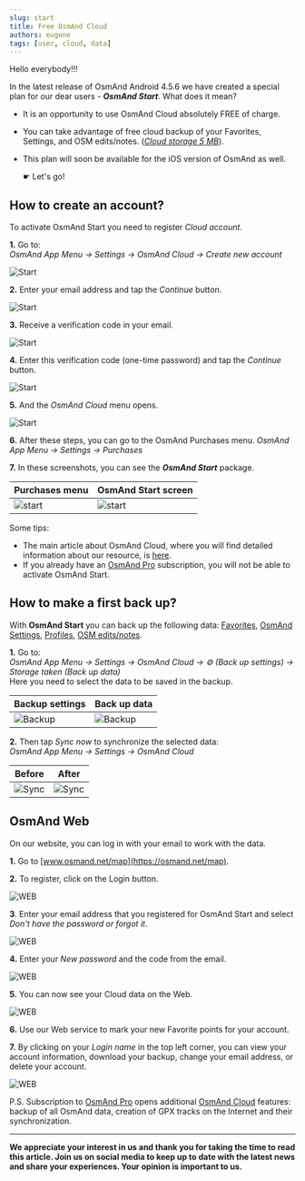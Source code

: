 ```yaml
---
slug: start
title: Free OsmAnd Cloud
authors: eugene
tags: [user, cloud, data]
---
```




Hello everybody!!!

In the latest release of OsmAnd Android 4.5.6 we have created a special plan for our dear users - ***OsmAnd Start***. 
What does it mean?  

- It is an opportunity to use OsmAnd Cloud absolutely FREE of charge.
- You can take advantage of free cloud backup of your Favorites, Settings, and OSM edits/notes. (_<u>Cloud storage 5 MB</u>_).
- This plan will soon be available for the iOS version of OsmAnd as well.

   &#9755;  Let's go!

<!--truncate-->

## How to create an account?

To activate OsmAnd Start you need to register *Cloud account*.  

**1.** Go to:  
   _OsmAnd App Menu → Settings → OsmAnd Cloud → Create new account_

![Start](./img/start_1a.png)

**2.** Enter your email address and tap the _Continue_ button.

![Start](./img/start1.png)

**3.** Receive a verification code in your email.

![Start](./img/start2.png)

**4.** Enter this verification code (one-time password) and tap the _Continue_ button.

![Start](./img/start3.png)

**5.** And the *OsmAnd Cloud* menu opens.

![Start](./img/start4.png)

**6.** After these steps, you can go to the OsmAnd Purchases menu.
   _OsmAnd App Menu → Settings → Purchases_

**7.** In these screenshots, you can see the _**OsmAnd Start**_ package.

| Purchases menu | OsmAnd Start screen|
|------|-------|
|![start](./img/start6.png)|![start](./img/start5.png)|  


Some tips:  
- The main article about OsmAnd Cloud, where you will find detailed information about our resource, is [here](https://osmand.net/docs/user/personal/osmand-cloud).  
- If you already have an [OsmAnd Pro](https://osmand.net/docs/user/purchases/android#pro-features) subscription, you will not be able to activate OsmAnd Start.


## How to make a first back up?

With **OsmAnd Start** you can back up the following data: [Favorites](https://osmand.net/docs/user/personal/favorites), [OsmAnd Settings](https://osmand.net/docs/user/personal/global-settings), [Profiles](https://osmand.net/docs/user/personal/profiles), [OSM edits/notes](https://osmand.net/docs/user/plugins/osm-editing#create--modify-poi).

**1.** Go to:  
   _OsmAnd App Menu → Settings → OsmAnd Cloud → ⚙️ (Back up settings) → Storage taken (Back up data)_  
   Here you need to select the data to be saved in the backup.  

| Backup settings | Back up data |
|------|-------|
|![Backup](./img/backup1.png)|![Backup](./img/backup.png)|

**2.** Then tap _Sync now_ to synchronize the selected data:  
   _OsmAnd App Menu → Settings → OsmAnd Cloud_   

| Before | After |
|------|-------|
|![Sync](./img/sync.png)|![Sync](./img/sync1.png)|


## OsmAnd Web

On our website, you can log in with your email to work with the data.

**1.** Go to [www.osmand.net/map](https://osmand.net/map).

**2.** To register, click on the Login button.

![WEB](./img/web.png)

**3**. Enter your email address that you registered for OsmAnd Start and select _Don't have the password or forgot it_.

![WEB](./img/web1.png)

**4.** Enter your _New password_ and the code from the email.

![WEB](./img/web2.png)

**5.** You can now see your Cloud data on the Web.

![WEB](./img/web3.png)

**6.** Use our Web service to mark your new Favorite points for your account.

**7.** By clicking on your *Login name* in the top left corner, you can view your account information, download your backup, change your email address, or delete your account.  

![WEB](./img/web4.png)

P.S. Subscription to [OsmAnd Pro](https://osmand.net/docs/user/purchases/android#prices) opens additional [OsmAnd Cloud](https://osmand.net/docs/user/personal/osmand-cloud) features: backup of all OsmAnd data, creation of GPX tracks on the Internet and their synchronization.

______________________________________________


**We appreciate your interest in us and thank you for taking the time to read this article. Join us on social media to keep up to date with the latest news and share your experiences. Your opinion is important to us.**


<LinksSocial/>
<LinksTelegram/>
<AndroidStore/>
